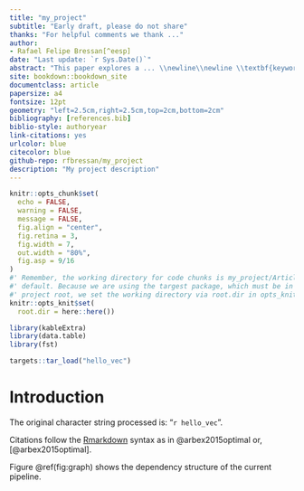 ```yaml
--- 
title: "my_project"
subtitle: "Early draft, please do not share"
thanks: "For helpful comments we thank ..."
author: 
- Rafael Felipe Bressan[^eesp]
date: "Last update: `r Sys.Date()`"
abstract: "This paper explores a ... \\newline\\newline \\textbf{keywords}: tax evasion, customs duties, non-tariff barriers, trading companies"
site: bookdown::bookdown_site
documentclass: article
papersize: a4
fontsize: 12pt
geometry: "left=2.5cm,right=2.5cm,top=2cm,bottom=2cm"
bibliography: [references.bib]
biblio-style: authoryear
link-citations: yes
urlcolor: blue
citecolor: blue
github-repo: rfbressan/my_project
description: "My project description"
---
```


[^eesp]: Sao Paulo School of Economics, FGV/EESP

```r
knitr::opts_chunk$set(
  echo = FALSE,
  warning = FALSE,
  message = FALSE,
  fig.align = "center", 
  fig.retina = 3,
  fig.width = 7,
  out.width = "80%",
  fig.asp = 9/16
)
#' Remember, the working directory for code chunks is my_project/Article by 
#' default. Because we are using the targest package, which must be in the
#' project root, we set the working directory via root.dir in opts_knit$set()
knitr::opts_knit$set(
  root.dir = here::here())
```

```r
library(kableExtra)
library(data.table)
library(fst)
```

```r
targets::tar_load("hello_vec")
```


# Introduction

The original character string processed is: "`r hello_vec`". 

Citations follow the [Rmarkdown](https://bookdown.org/yihui/rmarkdown/markdown-syntax.html) syntax as in
@arbex2015optimal or, [@arbex2015optimal].

\input{Tables/hello}

Figure \@ref(fig:graph) shows the dependency structure of the current pipeline.

\begin{figure}
    \centering
    \includegraphics[width=1\textwidth]{Figs/graph.png}
    \caption{Targets dependency graph}
    \label{fig:graph} 
\end{figure}